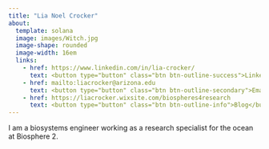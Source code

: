 ```yaml
---
title: "Lia Noel Crocker"
about:
  template: solana
  image: images/Witch.jpg
  image-shape: rounded
  image-width: 16em 
  links:
    - href: https://www.linkedin.com/in/lia-crocker/
      text: <button type="button" class="btn btn-outline-success">LinkedIn</button>
    - href: mailto:liacrocker@arizona.edu
      text: <button type="button" class="btn btn-outline-secondary">Email</button>
    - href: https://liacrocker.wixsite.com/biospheres4research
      text: <button type="button" class="btn btn-outline-info">Blog</button>
---
```


<p class="text-primary">I am a biosystems engineer working as a research specialist for the ocean at Biosphere 2.</p>
